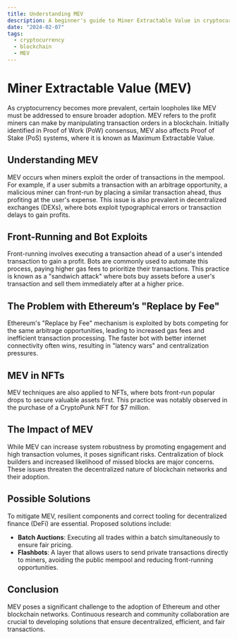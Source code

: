 ```yaml
---
title: Understanding MEV
description: A beginner's guide to Miner Extractable Value in cryptocurrency
date: "2024-02-07"
tags:
  - cryptocurrency
  - blockchain
  - MEV
---
```


# Miner Extractable Value (MEV)

As cryptocurrency becomes more prevalent, certain loopholes like MEV must be addressed to ensure broader adoption. MEV refers to the profit miners can make by manipulating transaction orders in a blockchain. Initially identified in Proof of Work (PoW) consensus, MEV also affects Proof of Stake (PoS) systems, where it is known as Maximum Extractable Value.

## Understanding MEV

MEV occurs when miners exploit the order of transactions in the mempool. For example, if a user submits a transaction with an arbitrage opportunity, a malicious miner can front-run by placing a similar transaction ahead, thus profiting at the user's expense. This issue is also prevalent in decentralized exchanges (DEXs), where bots exploit typographical errors or transaction delays to gain profits.

## Front-Running and Bot Exploits

Front-running involves executing a transaction ahead of a user's intended transaction to gain a profit. Bots are commonly used to automate this process, paying higher gas fees to prioritize their transactions. This practice is known as a "sandwich attack" where bots buy assets before a user's transaction and sell them immediately after at a higher price.

## The Problem with Ethereum’s "Replace by Fee"

Ethereum's "Replace by Fee" mechanism is exploited by bots competing for the same arbitrage opportunities, leading to increased gas fees and inefficient transaction processing. The faster bot with better internet connectivity often wins, resulting in "latency wars" and centralization pressures.

## MEV in NFTs

MEV techniques are also applied to NFTs, where bots front-run popular drops to secure valuable assets first. This practice was notably observed in the purchase of a CryptoPunk NFT for $7 million.

## The Impact of MEV

While MEV can increase system robustness by promoting engagement and high transaction volumes, it poses significant risks. Centralization of block builders and increased likelihood of missed blocks are major concerns. These issues threaten the decentralized nature of blockchain networks and their adoption.

## Possible Solutions

To mitigate MEV, resilient components and correct tooling for decentralized finance (DeFi) are essential. Proposed solutions include:

- **Batch Auctions**: Executing all trades within a batch simultaneously to ensure fair pricing.
- **Flashbots**: A layer that allows users to send private transactions directly to miners, avoiding the public mempool and reducing front-running opportunities.

## Conclusion

MEV poses a significant challenge to the adoption of Ethereum and other blockchain networks. Continuous research and community collaboration are crucial to developing solutions that ensure decentralized, efficient, and fair transactions.